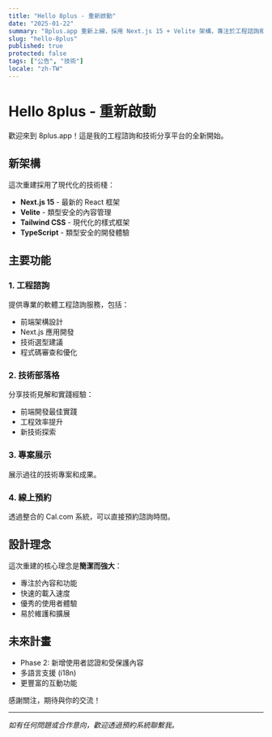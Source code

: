 ```yaml
---
title: "Hello 8plus - 重新啟動"
date: "2025-01-22"
summary: "8plus.app 重新上線，採用 Next.js 15 + Velite 架構，專注於工程諮詢和技術分享。"
slug: "hello-8plus"
published: true
protected: false
tags: ["公告", "技術"]
locale: "zh-TW"
---
```


# Hello 8plus - 重新啟動

歡迎來到 8plus.app！這是我的工程諮詢和技術分享平台的全新開始。

## 新架構

這次重建採用了現代化的技術棧：

- **Next.js 15** - 最新的 React 框架
- **Velite** - 類型安全的內容管理
- **Tailwind CSS** - 現代化的樣式框架
- **TypeScript** - 類型安全的開發體驗

## 主要功能

### 1. 工程諮詢
提供專業的軟體工程諮詢服務，包括：
- 前端架構設計
- Next.js 應用開發
- 技術選型建議
- 程式碼審查和優化

### 2. 技術部落格
分享技術見解和實踐經驗：
- 前端開發最佳實踐
- 工程效率提升
- 新技術探索

### 3. 專案展示
展示過往的技術專案和成果。

### 4. 線上預約
透過整合的 Cal.com 系統，可以直接預約諮詢時間。

## 設計理念

這次重建的核心理念是**簡潔而強大**：
- 專注於內容和功能
- 快速的載入速度
- 優秀的使用者體驗
- 易於維護和擴展

## 未來計畫

- Phase 2: 新增使用者認證和受保護內容
- 多語言支援 (i18n)
- 更豐富的互動功能

感謝關注，期待與你的交流！

---

*如有任何問題或合作意向，歡迎透過預約系統聯繫我。*